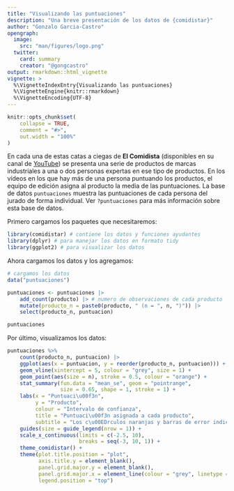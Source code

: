 ---
title: "Visualizando las puntuaciones"
description: "Una breve presentación de los datos de {comidistar}"
author: "Gonzalo Garcia-Castro"
opengraph:
  image: 
    src: "man/figures/logo.png"
  twitter:
    card: summary
    creator: "@gongcastro"
output: rmarkdown::html_vignette
vignette: >
  %\VignetteIndexEntry{Visualizando las puntuaciones}
  %\VignetteEngine{knitr::rmarkdown}
  %\VignetteEncoding{UTF-8}
---

```{r message=FALSE, warning=FALSE, include=FALSE, paged.print=FALSE}
knitr::opts_chunk$set(
    collapse = TRUE,
    comment = "#>",
    out.width = "100%"
)
```

En cada una de estas catas a ciegas de **El Comidista** (disponibles en su canal de [YouTube](https://www.youtube.com/channel/UCoIJrrwXy_mlr1WkC4vaTnA)) se presenta una serie de productos de marcas industriales a una o dos personas expertas en ese tipo de productos. En los vídeos en los que hay más de una persona puntuando los productos, el equipo de edición asigna al producto la media de las puntuaciones. La base de datos `puntuaciones` muestra las puntuaciones de cada persona del jurado de forma individual. Ver `?puntuaciones` para más información sobre esta base de datos.

Primero cargamos los paquetes que necesitaremos:

```{r message=FALSE, warning=FALSE, paged.print=FALSE}
library(comidistar) # contiene los datos y funciones ayudantes
library(dplyr) # para manejar los datos en formato tidy
library(ggplot2) # para visualizar los datos
```

Ahora cargamos los datos y los agregamos:

```{r message=FALSE, warning=FALSE, paged.print=FALSE}
# cargamos los datos
data("puntuaciones") 

puntuaciones <- puntuaciones |> 
    add_count(producto) |> # numero de observaciones de cada producto
    mutate(producto_n = paste0(producto, " (n = ", n, ")")) |>  
    select(producto_n, puntuacion) 

puntuaciones
```


Por último, visualizamos los datos:

```{r puntuaciones, warning=FALSE, fig.height=8, fig.width=7, fig.cap="Distribuci\u00f3n de las puntuaciones de las catas a ciegas para cada producto. Distribuci\u00f3n de las puntuaciones (eje X) de cada producto (eje Y). El punto y su intervalo (en negro) indican la media y el intervalos que contiene el 95\\% de las puntuaciones de la distribuci\u00f3n. Las l\u00edneas verticales dentro de cada distribuciu00f3n indican las puntuaciones individuales para cada marca, por parte de una de las personas del jurado."}
puntuaciones %>% 
    count(producto_n, puntuacion) |> 
    ggplot(aes(x = puntuacion, y = reorder(producto_n, puntuacion))) +  
    geom_vline(xintercept = 5, colour = "grey", size = 1) +
    geom_point(aes(size = n), stroke = 0.5, colour = "orange") +
    stat_summary(fun.data = "mean_se", geom = "pointrange",
                 size = 0.65, shape = 1, stroke = 1) +
    labs(x = "Puntuaci\u00f3n", 
         y = "Producto", 
         colour = "Intervalo de confianza",
         title = "Puntuaci\u00f3n asignada a cada producto",
         subtitle = "Los c\u00EDrculos naranjas y barras de error indican la media y error t\u00EDpico") +
    guides(size = guide_legend(nrow = 1)) +
    scale_x_continuous(limits = c(-2.5, 10),
                       breaks = seq(-3, 10, 1)) +
    theme_comidistar() +
    theme(plot.title.position = "plot",
          axis.title.y = element_blank(),
          panel.grid.major.y = element_blank(),
          panel.grid.major.x = element_line(colour = "grey", linetype = "dotted"),
          legend.position = "top")
```

